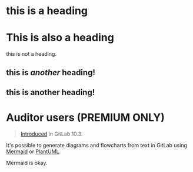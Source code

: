 # this is a heading

# This is also a heading

this is not a heading.

## this is _another_ heading!

## this is another heading!

# Auditor users **(PREMIUM ONLY)**

> [Introduced](https://gitlab.com/gitlab-org/gitlab-foss/-/merge_requests/15107) in GitLab 10.3.

It's possible to generate diagrams and flowcharts from text in GitLab using [Mermaid](https://mermaidjs.github.io/) or [PlantUML](https://plantuml.com).

Mermaid is okay.
